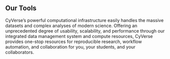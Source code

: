 
<div id="tools" class="
my-4 my-sm-2 my-xs-2
p-4 p-sm-1 p-xs-1
">
<h2 className="my-4 display-4 text-sm-start text-center">Our Tools</h2>
<p className="lead text-sm-start text-center">
CyVerse’s powerful computational infrastructure easily handles the massive datasets and complex analyses of modern science. Offering an unprecedented degree of usability, scalability, and performance through our integrated data management system and compute resources, CyVerse provides one-stop resources for reproducible research, workflow automation, and collaboration for you, your students, and your collaborators.
</p>
<DEBlock />
<DataStoreDataCommons />
</div>